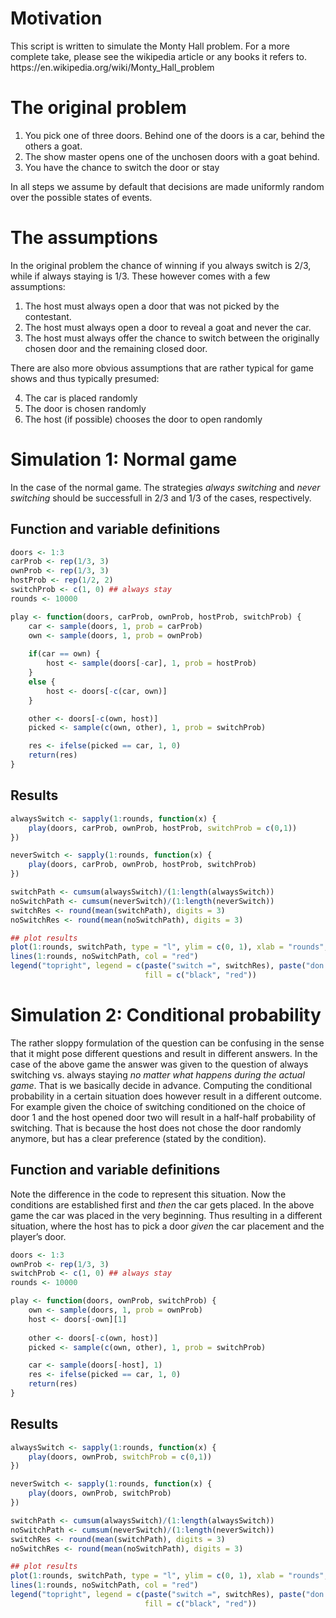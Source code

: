 # Motivation

This script is written to simulate the Monty Hall problem.
For a more complete take, please see the wikipedia article or any books it refers to. 
https://en.wikipedia.org/wiki/Monty_Hall_problem

# The original problem

1. You pick one of three doors. Behind one of the doors is a car, behind the others a goat.
2. The show master opens one of the unchosen doors with a goat behind.
3. You have the chance to switch the door or stay

In all steps we assume by default that decisions are made uniformly random over the possible states of events.

# The assumptions

In the original problem the chance of winning if you always switch is 2/3, while if always staying is 1/3. These however
comes with a few assumptions:

1. The host must always open a door that was not picked by the contestant.
2. The host must always open a door to reveal a goat and never the car.
3. The host must always offer the chance to switch between the originally chosen door and the remaining closed door.

There are also more obvious assumptions that are rather typical for game shows and thus typically presumed:

4. The car is placed randomly
5. The door is chosen randomly
6. The host (if possible) chooses the door to open randomly

# Simulation 1: Normal game

In the case of the normal game. The strategies *always switching* and *never switching* should be successfull in 2/3 and 1/3 of the cases, respectively.

## Function and variable definitions

```r
doors <- 1:3
carProb <- rep(1/3, 3)
ownProb <- rep(1/3, 3)
hostProb <- rep(1/2, 2)
switchProb <- c(1, 0) ## always stay
rounds <- 10000

play <- function(doors, carProb, ownProb, hostProb, switchProb) {
    car <- sample(doors, 1, prob = carProb)
    own <- sample(doors, 1, prob = ownProb)
    
    if(car == own) {
        host <- sample(doors[-car], 1, prob = hostProb)
    }
    else {
        host <- doors[-c(car, own)]
    }

    other <- doors[-c(own, host)]
    picked <- sample(c(own, other), 1, prob = switchProb)

    res <- ifelse(picked == car, 1, 0)
    return(res)
}
```

## Results

```r
alwaysSwitch <- sapply(1:rounds, function(x) {
    play(doors, carProb, ownProb, hostProb, switchProb = c(0,1))
})

neverSwitch <- sapply(1:rounds, function(x) {
    play(doors, carProb, ownProb, hostProb, switchProb)
})

switchPath <- cumsum(alwaysSwitch)/(1:length(alwaysSwitch))
noSwitchPath <- cumsum(neverSwitch)/(1:length(neverSwitch))
switchRes <- round(mean(switchPath), digits = 3)
noSwitchRes <- round(mean(noSwitchPath), digits = 3)

## plot results
plot(1:rounds, switchPath, type = "l", ylim = c(0, 1), xlab = "rounds", ylab = "win fraction")
lines(1:rounds, noSwitchPath, col = "red")
legend("topright", legend = c(paste("switch =", switchRes), paste("don't switch =", noSwitchRes)),
                              fill = c("black", "red"))
```

# Simulation 2: Conditional probability

The rather sloppy formulation of the question can be confusing in the sense that it might pose different questions and result in different answers. In the case of the above game the answer was given to the question of always switching vs. always staying *no matter what happens during the actual game*. That is we basically decide in advance. Computing the conditional probability in a certain situation does however result in a different outcome. For example given the choice of switching conditioned on the choice of door 1 and the host opened door two will result in a half-half probability of switching. That is because the host does not chose the door randomly anymore, but has a clear preference (stated by the condition). 

## Function and variable definitions

Note the difference in the code to represent this situation. Now the conditions are established first and *then* the car gets placed. In the above game the car was placed in the very beginning. Thus resulting in a different situation, where the host has to pick a door *given* the car placement and the player's door.

```r
doors <- 1:3
ownProb <- rep(1/3, 3)
switchProb <- c(1, 0) ## always stay
rounds <- 10000

play <- function(doors, ownProb, switchProb) {
    own <- sample(doors, 1, prob = ownProb)
    host <- doors[-own][1]
    
    other <- doors[-c(own, host)]
    picked <- sample(c(own, other), 1, prob = switchProb)

    car <- sample(doors[-host], 1)
    res <- ifelse(picked == car, 1, 0)
    return(res)
}
```

## Results

```r
alwaysSwitch <- sapply(1:rounds, function(x) {
    play(doors, ownProb, switchProb = c(0,1))
})

neverSwitch <- sapply(1:rounds, function(x) {
    play(doors, ownProb, switchProb)
})

switchPath <- cumsum(alwaysSwitch)/(1:length(alwaysSwitch))
noSwitchPath <- cumsum(neverSwitch)/(1:length(neverSwitch))
switchRes <- round(mean(switchPath), digits = 3)
noSwitchRes <- round(mean(noSwitchPath), digits = 3)

## plot results
plot(1:rounds, switchPath, type = "l", ylim = c(0, 1), xlab = "rounds", ylab = "win fraction")
lines(1:rounds, noSwitchPath, col = "red")
legend("topright", legend = c(paste("switch =", switchRes), paste("don't switch =", noSwitchRes)),
                              fill = c("black", "red"))
```
